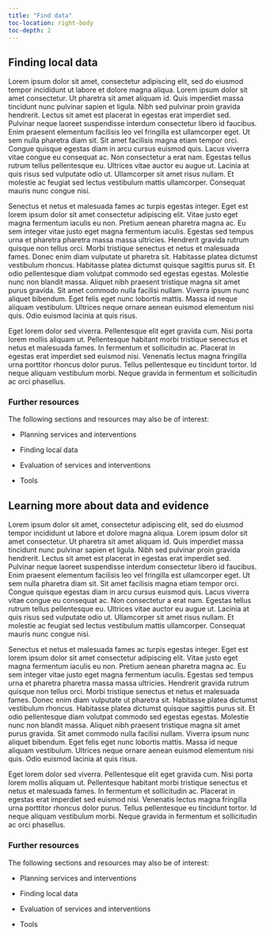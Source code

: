 ```yaml
---
title: "Find data"
toc-location: right-body
toc-depth: 2
---
```


## Finding local data

Lorem ipsum dolor sit amet, consectetur adipiscing elit, sed do eiusmod tempor incididunt ut labore et dolore magna aliqua. Lorem ipsum dolor sit amet consectetur. Ut pharetra sit amet aliquam id. Quis imperdiet massa tincidunt nunc pulvinar sapien et ligula. Nibh sed pulvinar proin gravida hendrerit. Lectus sit amet est placerat in egestas erat imperdiet sed. Pulvinar neque laoreet suspendisse interdum consectetur libero id faucibus. Enim praesent elementum facilisis leo vel fringilla est ullamcorper eget. Ut sem nulla pharetra diam sit. Sit amet facilisis magna etiam tempor orci. Congue quisque egestas diam in arcu cursus euismod quis. Lacus viverra vitae congue eu consequat ac. Non consectetur a erat nam. Egestas tellus rutrum tellus pellentesque eu. Ultrices vitae auctor eu augue ut. Lacinia at quis risus sed vulputate odio ut. Ullamcorper sit amet risus nullam. Et molestie ac feugiat sed lectus vestibulum mattis ullamcorper. Consequat mauris nunc congue nisi.

Senectus et netus et malesuada fames ac turpis egestas integer. Eget est lorem ipsum dolor sit amet consectetur adipiscing elit. Vitae justo eget magna fermentum iaculis eu non. Pretium aenean pharetra magna ac. Eu sem integer vitae justo eget magna fermentum iaculis. Egestas sed tempus urna et pharetra pharetra massa massa ultricies. Hendrerit gravida rutrum quisque non tellus orci. Morbi tristique senectus et netus et malesuada fames. Donec enim diam vulputate ut pharetra sit. Habitasse platea dictumst vestibulum rhoncus. Habitasse platea dictumst quisque sagittis purus sit. Et odio pellentesque diam volutpat commodo sed egestas egestas. Molestie nunc non blandit massa. Aliquet nibh praesent tristique magna sit amet purus gravida. Sit amet commodo nulla facilisi nullam. Viverra ipsum nunc aliquet bibendum. Eget felis eget nunc lobortis mattis. Massa id neque aliquam vestibulum. Ultrices neque ornare aenean euismod elementum nisi quis. Odio euismod lacinia at quis risus.

Eget lorem dolor sed viverra. Pellentesque elit eget gravida cum. Nisi porta lorem mollis aliquam ut. Pellentesque habitant morbi tristique senectus et netus et malesuada fames. In fermentum et sollicitudin ac. Placerat in egestas erat imperdiet sed euismod nisi. Venenatis lectus magna fringilla urna porttitor rhoncus dolor purus. Tellus pellentesque eu tincidunt tortor. Id neque aliquam vestibulum morbi. Neque gravida in fermentum et sollicitudin ac orci phasellus.

### Further resources

The following sections and resources may also be of interest:

-   Planning services and interventions

-   Finding local data

-   Evaluation of services and interventions

-   Tools

## Learning more about data and evidence

Lorem ipsum dolor sit amet, consectetur adipiscing elit, sed do eiusmod tempor incididunt ut labore et dolore magna aliqua. Lorem ipsum dolor sit amet consectetur. Ut pharetra sit amet aliquam id. Quis imperdiet massa tincidunt nunc pulvinar sapien et ligula. Nibh sed pulvinar proin gravida hendrerit. Lectus sit amet est placerat in egestas erat imperdiet sed. Pulvinar neque laoreet suspendisse interdum consectetur libero id faucibus. Enim praesent elementum facilisis leo vel fringilla est ullamcorper eget. Ut sem nulla pharetra diam sit. Sit amet facilisis magna etiam tempor orci. Congue quisque egestas diam in arcu cursus euismod quis. Lacus viverra vitae congue eu consequat ac. Non consectetur a erat nam. Egestas tellus rutrum tellus pellentesque eu. Ultrices vitae auctor eu augue ut. Lacinia at quis risus sed vulputate odio ut. Ullamcorper sit amet risus nullam. Et molestie ac feugiat sed lectus vestibulum mattis ullamcorper. Consequat mauris nunc congue nisi.

Senectus et netus et malesuada fames ac turpis egestas integer. Eget est lorem ipsum dolor sit amet consectetur adipiscing elit. Vitae justo eget magna fermentum iaculis eu non. Pretium aenean pharetra magna ac. Eu sem integer vitae justo eget magna fermentum iaculis. Egestas sed tempus urna et pharetra pharetra massa massa ultricies. Hendrerit gravida rutrum quisque non tellus orci. Morbi tristique senectus et netus et malesuada fames. Donec enim diam vulputate ut pharetra sit. Habitasse platea dictumst vestibulum rhoncus. Habitasse platea dictumst quisque sagittis purus sit. Et odio pellentesque diam volutpat commodo sed egestas egestas. Molestie nunc non blandit massa. Aliquet nibh praesent tristique magna sit amet purus gravida. Sit amet commodo nulla facilisi nullam. Viverra ipsum nunc aliquet bibendum. Eget felis eget nunc lobortis mattis. Massa id neque aliquam vestibulum. Ultrices neque ornare aenean euismod elementum nisi quis. Odio euismod lacinia at quis risus.

Eget lorem dolor sed viverra. Pellentesque elit eget gravida cum. Nisi porta lorem mollis aliquam ut. Pellentesque habitant morbi tristique senectus et netus et malesuada fames. In fermentum et sollicitudin ac. Placerat in egestas erat imperdiet sed euismod nisi. Venenatis lectus magna fringilla urna porttitor rhoncus dolor purus. Tellus pellentesque eu tincidunt tortor. Id neque aliquam vestibulum morbi. Neque gravida in fermentum et sollicitudin ac orci phasellus.

### Further resources

The following sections and resources may also be of interest:

-   Planning services and interventions

-   Finding local data

-   Evaluation of services and interventions

-   Tools
